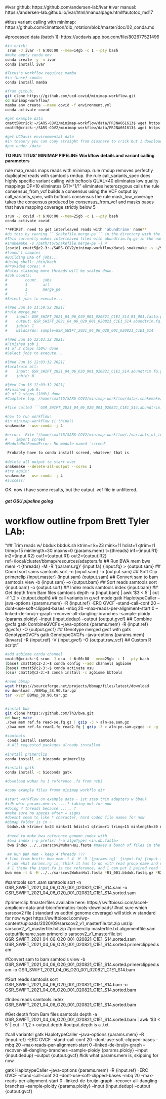 #ivar github: https://github.com/andersen-lab/ivar
#ivar manual: https://andersen-lab.github.io/ivar/html/manualpage.html#autotoc_md17

#titus variant calling with minimap: https://github.com/clmattson/dib_rotation/blob/master/doc/02_conda.md

#processed data (batch 1): https://ucdavis.app.box.com/file/802677521499

```bash
#in crick:
 srun -J ivar -t 6:00:00 --mem=14gb -c 1 --pty bash
#make empty conda env
conda create -y -n ivar
conda install ivar

#Titus's workflow requires mamba
#in (base) conda:
conda install mamba

#from github:
git clone https://github.com/ucd-covid/minimap-workflow.git
cd minimap-workflow/
mamba env create --name covid -f environment.yml
conda activate covid

#get example data 
cmatt5@crick:~/SARS-COV2/minimap-workflow/data/PRJNA661613$ wget https://sra-pub-sars-cov2.s3.amazonaws.com/sra-src/SRR12596165/6_09_N1_S30_R1_001.fastq.gz.1
cmatt5@crick:~/SARS-COV2/minimap-workflow/data/PRJNA661613$ wget https://sra-pub-sars-cov2.s3.amazonaws.com/sra-src/SRR12596165/6_09_N1_S30_R2_001.fastq.gz.1

#get UCDavis environmental data
#in theoory you can copy straight from bioshare to crick but I downloaded to local and then scp'ed to crick. 
#put under /data 
```

**TO RUN TITUS' MINIMAP PIPELINE**
**Workflow details and variant calling parameters**

rule map_reads maps reads with minimap.
rule rmdup removes perfectly duplicated reads with samtools rmdup.
the rule call_variants_spec does highly specific variant calling with bcftools
QUAL<40 eliminates low quality mappings
DP<10 eliminates
GT!="1/1" eliminates heterozygous calls
the rule consensus_from_vcf builds a consensus using the VCF output by call_variants_spec, with bcftools consensus
the rule mask_low_coverage takes the consensus produced by consensus_from_vcf and masks bases that have mapping coverage strictly below 5

```bash
srun -J covid -t 6:00:00 --mem=25gb -c 1 --pty bash
conda activate covid

**#FIRST: need to get interleaved reads with 'abundtrime' name**
#do this by running ```Snakefile.merge-pe``` in the directory with the raw data (aka /data for now)
#This currently makes interleaved files with abundtrim.fq.gz in the name. Something like:
#snakemake -s /path/to/Snakefile.merge-pe -j 4
(covid) cmatt5@c2-3:~/SARS-COV2/minimap-workflow/data$ snakemake -s ~/SARS-COV2/minimap-workflow/Snakefile.merge-pe -j 4
#found 1 samples
#Building DAG of jobs...
#Using shell: /bin/bash
#Provided cores: 4
#Rules claiming more threads will be scaled down.
#Job counts:
#        count   jobs
#        1       all
#        1       merge_pe
#        2
#Select jobs to execute...

#[Wed Jun 16 11:59:52 2021]
#rule merge_pe:
#    input: GSR_SWIFT_2021_04_06_O20_001_020821_C1E1_S14_R1_001.fastq.gz, GSR_SWIFT_2021_04_06_O20_001_020821_C1E1_S14_R2_001.fastq.gz
#    output: GSR_SWIFT_2021_04_06_O20_001_020821_C1E1_S14.abundtrim.fq.gz
#    jobid: 1
#    wildcards: sample=GSR_SWIFT_2021_04_06_O20_001_020821_C1E1_S14

#[Wed Jun 16 12:03:32 2021]
#Finished job 1.
#1 of 2 steps (50%) done
#Select jobs to execute...

#[Wed Jun 16 12:03:32 2021]
#localrule all:
#    input: GSR_SWIFT_2021_04_06_O20_001_020821_C1E1_S14.abundtrim.fq.gz
#    jobid: 0

#[Wed Jun 16 12:03:32 2021]
#Finished job 0.
#2 of 2 steps (100%) done
#Complete log: /home/cmatt5/SARS-COV2/minimap-workflow/data/.snakemake/log/2021-06-16T115951.950604.snakemake.log

#file called ```GSR_SWIFT_2021_04_06_O20_001_020821_C1E1_S14.abundtrim.fq.gz``` now in ./data

#now to run workflow:
#in minimap-workflow (i think?)
snakemake --use-conda -j 4 

#error:  File "/home/cmatt5/SARS-COV2/minimap-workflow/./variants_of_interest.py", line 3, in <module>
#    import screed
#ModuleNotFoundError: No module named 'screed'

 Probably have to conda install screed, whatever that is
 
#delete all output to start over
snakemake --delete-all-output --cores 1
#try again:
snakemake --use-conda -j 4 
#success!

```

OK. now i have some results, but the output .vcf file in unfiltered.









##### get OSU pipeline going #####

# workflow outline frpom Brett Tyler LAb: 

"## Trim reads w/ bbduk
bbduk.sh ktrim=r k=23 mink=11 hdist=1 qtrim=r1 trimq=15 minlength=30 maxns=0 {params.mem} t={threads} in1={input.R1} in2={input.R2} out1={output.R1} out2={output.R2} ref=/local/cluster/bbmap/resources/adapters.fa
## Run BWA mem
bwa mem -t {threads} -M -R '{params.rg}' {input.fa} {input.fq} > {output.sam}
## Coord sort sams
samtools sort -n {input.sam} -o {output.sam}
## Soft Clip
primerclip {input.master} {input.sam} {output.sam}
## Convert sam to bam
samtools view -b {input.sam} -o {output.bam}
## Sort reads
samtools sort {input.bam} -o {output.sort}
## Index reads
samtools index {input.bam}
## Get depth from Bam files
samtools depth -a {input.bam} | awk '$3 < 5' | cut -f 1,2 > {output.depth}
## call variants in g.vcf mode
gatk HaplotypeCaller --java-options {params.mem} -R {input.ref} -ERC GVCF -stand-call-conf 20 --dont-use-soft-clipped-bases -mbq 20 --max-reads-per-alignment-start 0 --linked-de-bruijn-graph --recover-all-dangling-branches --sample-ploidy {params.ploidy} --input {input.dedup} --output {output.gvcf}
## Combine gvcfs
gatk CombineGVCFs --java-options {params.mem} -R {input.ref} {lgvcfs} -O {output.gvcf}
## Genotype merged gvcf with gatk GenotypeGVCFs
gatk GenotypeGVCFs --java-options {params.mem} {knvars} -R {input.ref} -V {input.gvcf} -O {output.raw_vcf}
## Custom R script"

``` bash


#add agbiome conda channel 
cmatt5@crick:~$ srun -J osu -t 6:00:00 --mem=25gb -c 1 --pty bash
(base) cmatt5@c2-3:~$ conda config --add channels agbiome
(base) cmatt5@c2-3:~$ conda activate osu
(osu) cmatt5@c2-3:~$ conda install -c agbiome bbtools

#need bbmap 
wget https://sourceforge.net/projects/bbmap/files/latest/download
mv download ./BBMap_38.90.tar.gz
tar -xvzf BBMap_38.90.tar.gz


#instal bwa
git clone https://github.com/lh3/bwa.git
cd bwa; make
./bwa mem ref.fa read-se.fq.gz | gzip -3 > aln-se.sam.gz
./bwa mem ref.fa read1.fq read2.fq | gzip -3 > aln-pe.sam.gzgcc -c -g -Wall -Wno-unused-function -O2 -DHAVE_PTHREAD -DUSE_MALLOC_WRAPPERS  utils.c -o utils.o

#samtools
 conda install samtools
 # All requested packages already installed.
 
#install primerclip
conda install -c bioconda primerclip

#install gatk
conda install -c bioconda gatk

#download wuhan hu 1 reference .fa from ncbi

#copy example files fromm minimap workflo dir

#start workflow on example data - 1st step trim adapters w bbduk
#idk what params.mem is ....? taking out for now
#doing 4 threads because ..... ?
#make sure no spaces after = signs 
#doesnt seem to like * character, hard coded file names for now
#bbmap folder is in ~
 bbduk.sh ktrim=r k=23 mink=11 hdist=1 qtrim=r1 trimq=15 minlength=30 maxns=0 t=4 in1=GSR_SWIFT_2021_04_06_O20_001_020821_C1E1_S14_R1_001.fastq.gz in2=GSR_SWIFT_2021_04_06_O20_001_020821_C1E1_S14_R2_001.fastq.gz out1=GSR_SWIFT_2021_04_06_O20_001_020821_C1E1_S14_R1_001.bbduk.fastq.gz out2=GSR_SWIFT_2021_04_06_O20_001_020821_C1E1_S14_R2_001.bbduk.fastq.gz ref=../../../bbmap/resources/adapters.fa
 
 #need to make bwa reference genome index with 
 #bwa index [-p prefix] [-a algoType] <in.db.fasta>
 bwa index ../../sarscov2WuhanHu1.fasta #makes a bunch of files in the parent dir
 
 ## Run BWA mem - keep 4 threads ??? 
# line from brett: bwa mem -t 4 -M -R '{params.rg}' {input.fa} {input.fq} > {output.sam}
 # idk what params.rg is, think it has to do with read group name and output sequence ID's .... lets see what happens if i skip
 # I think the input.fa is the reference, and I can put 2 paired read files as file1.fq file 2.fq back to back
bwa mem -t 4 -M ../../sarscov2WuhanHu1.fasta *R1_001.bbduk.fastq.gz *R2_001.bbduk.fastq.gz > GSR_SWIFT_2021_04_06_O20_001_020821_C1E1_S14.sam
```

#samtools sort .sam
samtools sort -n GSR_SWIFT_2021_04_06_O20_001_020821_C1E1_S14.sam -o GSR_SWIFT_2021_04_06_O20_001_020821_C1E1_S14.sorted.sam

#primerclip
#masterfiles available here: https://swiftbiosci.com/accel-amplicon-data-and-bioinformatics-tools-downloads/
#not sure which sarscov2 file ( standard vs addtnl genome coverage) will stick w standard for now
wget https://swiftbiosci.com/wp-content/uploads/2020/09/sarscov2_v1_masterfile.txt.zip
unzip sarscov2_v1_masterfile.txt.zip
#primerclip masterfile.txt alignmentfile.sam outputfilename.sam
primerclip sarscov2_v1_masterfile.txt GSR_SWIFT_2021_04_06_O20_001_020821_C1E1_S14.sorted.sam GSR_SWIFT_2021_04_06_O20_001_020821_C1E1_S14.sorted.primerclipped.sam

#Convert sam to bam
samtools view -b GSR_SWIFT_2021_04_06_O20_001_020821_C1E1_S14.sorted.primerclipped.sam -o GSR_SWIFT_2021_04_06_O20_001_020821_C1E1_S14.bam

#Sort reads
samtools sort GSR_SWIFT_2021_04_06_O20_001_020821_C1E1_S14.bam -o GSR_SWIFT_2021_04_06_O20_001_020821_C1E1_S14.sorted.bam

#Index reads
samtools index GSR_SWIFT_2021_04_06_O20_001_020821_C1E1_S14.sorted.bam

#Get depth from Bam files
samtools depth -a GSR_SWIFT_2021_04_06_O20_001_020821_C1E1_S14.sorted.bam | awk '$3 < 5' | cut -f 1,2 > output.depth
#output.depth is a .txt


#call variants!
gatk HaplotypeCaller --java-options {params.mem} -R {input.ref} -ERC GVCF -stand-call-conf 20 --dont-use-soft-clipped-bases -mbq 20 --max-reads-per-alignment-start 0 --linked-de-bruijn-graph --recover-all-dangling-branches --sample-ploidy {params.ploidy} --input {input.dedup} --output {output.gvcf}
#idk what params.mem is, skipping for now

gatk HaplotypeCaller --java-options {params.mem} -R {input.ref} -ERC GVCF -stand-call-conf 20 --dont-use-soft-clipped-bases -mbq 20 --max-reads-per-alignment-start 0 --linked-de-bruijn-graph --recover-all-dangling-branches --sample-ploidy {params.ploidy} --input {input.dedup} --output {output.gvcf}

